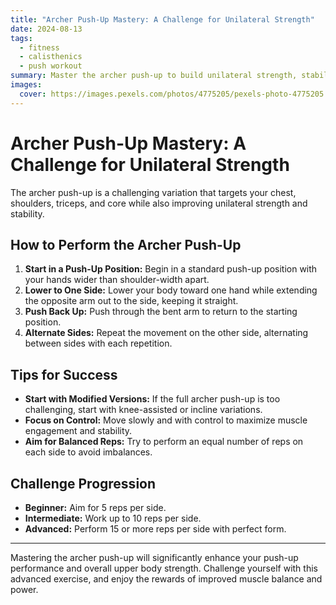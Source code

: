 ```yaml
---
title: "Archer Push-Up Mastery: A Challenge for Unilateral Strength"
date: 2024-08-13
tags:
  - fitness
  - calisthenics
  - push workout
summary: Master the archer push-up to build unilateral strength, stability, and upper body power. This advanced calisthenics challenge will take your push-up game to the next level.
images:
  cover: https://images.pexels.com/photos/4775205/pexels-photo-4775205.jpeg?auto=compress&cs=tinysrgb&w=800
---
```


# Archer Push-Up Mastery: A Challenge for Unilateral Strength

The archer push-up is a challenging variation that targets your chest, shoulders, triceps, and core while also improving unilateral strength and stability.

## How to Perform the Archer Push-Up

1. **Start in a Push-Up Position:** Begin in a standard push-up position with your hands wider than shoulder-width apart.
2. **Lower to One Side:** Lower your body toward one hand while extending the opposite arm out to the side, keeping it straight.
3. **Push Back Up:** Push through the bent arm to return to the starting position.
4. **Alternate Sides:** Repeat the movement on the other side, alternating between sides with each repetition.

## Tips for Success

- **Start with Modified Versions:** If the full archer push-up is too challenging, start with knee-assisted or incline variations.
- **Focus on Control:** Move slowly and with control to maximize muscle engagement and stability.
- **Aim for Balanced Reps:** Try to perform an equal number of reps on each side to avoid imbalances.

## Challenge Progression

- **Beginner:** Aim for 5 reps per side.
- **Intermediate:** Work up to 10 reps per side.
- **Advanced:** Perform 15 or more reps per side with perfect form.

---

Mastering the archer push-up will significantly enhance your push-up performance and overall upper body strength. Challenge yourself with this advanced exercise, and enjoy the rewards of improved muscle balance and power.
